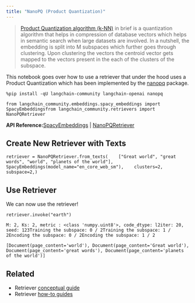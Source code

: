 ```yaml
---
title: "NanoPQ (Product Quantization)"
---
```


> [Product Quantization algorithm (k-NN)](https://towardsdatascience.com/similarity-search-product-quantization-b2a1a6397701) in brief is a quantization algorithm that helps in compression of database vectors which helps in semantic search when large datasets are involved. In a nutshell, the embedding is split into M subspaces which further goes through clustering. Upon clustering the vectors the centroid vector gets mapped to the vectors present in the each of the clusters of the subspace.

This notebook goes over how to use a retriever that under the hood uses a Product Quantization which has been implemented by the [nanopq](https://github.com/matsui528/nanopq) package.

```
%pip install -qU langchain-community langchain-openai nanopq
```

```
from langchain_community.embeddings.spacy_embeddings import SpacyEmbeddingsfrom langchain_community.retrievers import NanoPQRetriever
```

**API Reference:**[SpacyEmbeddings](https://python.langchain.com/api_reference/community/embeddings/langchain_community.embeddings.spacy_embeddings.SpacyEmbeddings.html) | [NanoPQRetriever](https://python.langchain.com/api_reference/community/retrievers/langchain_community.retrievers.nanopq.NanoPQRetriever.html)

## Create New Retriever with Texts

```
retriever = NanoPQRetriever.from_texts(    ["Great world", "great words", "world", "planets of the world"],    SpacyEmbeddings(model_name="en_core_web_sm"),    clusters=2,    subspace=2,)
```

## Use Retriever

We can now use the retriever!

```
retriever.invoke("earth")
```

```
M: 2, Ks: 2, metric : <class 'numpy.uint8'>, code_dtype: l2iter: 20, seed: 123Training the subspace: 0 / 2Training the subspace: 1 / 2Encoding the subspace: 0 / 2Encoding the subspace: 1 / 2
```

```
[Document(page_content='world'), Document(page_content='Great world'), Document(page_content='great words'), Document(page_content='planets of the world')]
```

## Related

* Retriever [conceptual guide](/oss/concepts/retrievers)
* Retriever [how-to guides](/oss/how_to/#retrievers)
